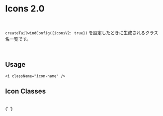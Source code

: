 
<Meta title="tailwind-config/Icons 2.0" component={[IconClasses]} />

# Icons 2.0

<br />

`createTailwindConfig({iconsV2: true})` を設定したときに生成されるクラス名一覧です。

<br />

## Usage

```tsx
<i className="icon-name" />
```

## Icon Classes

<br />

<Unstyled>
  <IconClasses />
</Unstyled>{' '}

